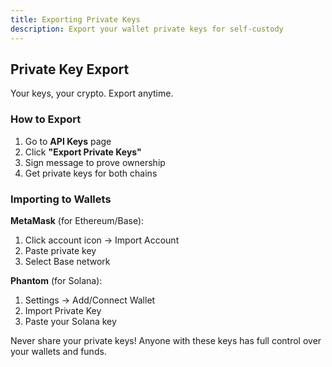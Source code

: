 ```yaml
---
title: Exporting Private Keys
description: Export your wallet private keys for self-custody
---
```


## Private Key Export

Your keys, your crypto. Export anytime.

### How to Export

1. Go to **API Keys** page
2. Click **"Export Private Keys"**
3. Sign message to prove ownership
4. Get private keys for both chains

### Importing to Wallets

**MetaMask** (for Ethereum/Base):
1. Click account icon → Import Account
2. Paste private key
3. Select Base network

**Phantom** (for Solana):
1. Settings → Add/Connect Wallet
2. Import Private Key
3. Paste your Solana key

<Warning>
Never share your private keys! Anyone with these keys has full control over your wallets and funds.
</Warning>
